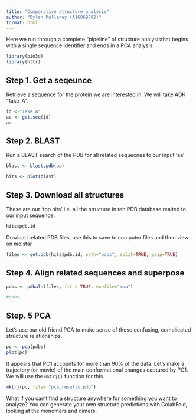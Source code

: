 ```yaml
---
title: "Comparative structure analysis"
author: "Dylan Mullaney (A16869792)"
format: html
---
```


Here we run through a complete "pipeline" of structure analysisthat begins with a single sequence identifier and ends in a PCA analysis. 

```r
library(bio3d)
library(httr)
```

## Step 1. Get a seqeunce
Retrieve a sequence for the protein we are interested in. We will take ADK "1ake_A".

```r
id <-"1ake_A"
aa <- get.seq(id)
aa
```

## Step 2. BLAST 

Run a BLAST search of the PDB for all related sequecnes to our input 'aa'

```r
blast <- blast.pdb(aa)
```

```r
hits <- plot(blast)
```

## Step 3. Download all structures

These are our 'top hits' i.e. all the structure in teh PDB database realted to our input sequence.

```r
hits$pdb.id
```

Dowload related PDB files, use this to save to computer files and then view on molstar

```r
files <- get.pdb(hits$pdb.id, path="pdbs", split=TRUE, gzip=TRUE)
```



## Step 4. Align related sequences and superpose

```r
pdbs <- pdbaln(files, fit = TRUE, exefile="msa")
```

```r
#pdbs
```

## Step. 5 PCA 

Let's use our old friend PCA to make sense of these confusing, complicated structure relationships. 
```r
pc <- pca(pdbs)
plot(pc)
```

It appears that PC1 accounts for more than 90% of the data. Let's make a trajectory (or movie) of the main conformational changes captured by PC1. We will use the `mktrj()` function for this.

```r
mktrj(pc, file= "pca_results.pdb")
```

What if you can't find a structure anywhere for something you want to analyze? You can generate your own structure predictions with ColabFold, looking at the monomers and dimers.










